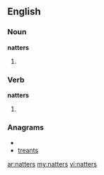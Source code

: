 ==English==

===Noun===
'''natters'''

# {{plural of|natter}}

===Verb===
'''natters'''

# {{third-person singular of|natter}}

===Anagrams===
* {{alphagram|aenrstt}}
* [[treants#English|treants]]

[[ar:natters]]
[[my:natters]]
[[vi:natters]]